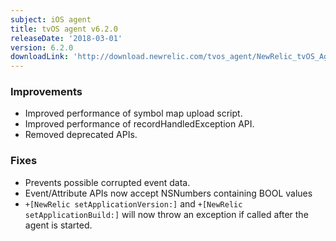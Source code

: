 ```yaml
---
subject: iOS agent
title: tvOS agent v6.2.0
releaseDate: '2018-03-01'
version: 6.2.0
downloadLink: 'http://download.newrelic.com/tvos_agent/NewRelic_tvOS_Agent_6.2.0.zip'
---
```


### Improvements

* Improved performance of symbol map upload script.
* Improved performance of recordHandledException API.
* Removed deprecated APIs.

### Fixes

* Prevents possible corrupted event data.
* Event/Attribute APIs now accept NSNumbers containing BOOL values
* `+[NewRelic setApplicationVersion:]` and `+[NewRelic setApplicationBuild:]` will now throw an exception if called after the agent is started.
